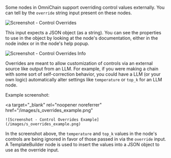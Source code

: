 Some nodes in OmniChain support overriding control values externally. You can tell by the `override` string input present on these nodes.

![Screenshot - Control Overrides](/images/s_overrides.png)

This input expects a JSON object (as a string). You can see the properties to use in the object by looking at the node's documentation, either in the node index or in the node's help popup.

![Screenshot - Control Overrides Info](/images/s_overrides_info.png)

Overrides are meant to allow customization of controls via an external source like output from an LLM. For example, if you were making a chain with some sort of self-correction behavior, you could have a LLM (or your own logic) automatically alter settings like `temperature` or `top_k` for an LLM node.

Example screenshot:

<a
    target="_blank"
    rel="noopener noreferrer"
    href="/images/s_overrides_example.png"
>
    ![Screenshot - Control Overrides Example](/images/s_overrides_example.png)
</a>

In the screenshot above, the `temperature` and `top_k` values in the node's controls are being ignored in favor of those passed in via the `override` input. A TemplateBuilder node is used to insert the values into a JSON object to use as the override input.
